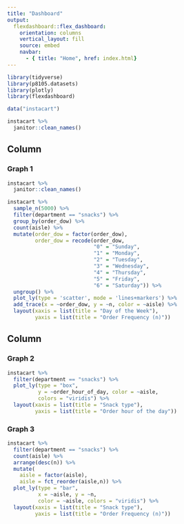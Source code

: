 ```yaml
---
title: "Dashboard"
output: 
  flexdashboard::flex_dashboard:
    orientation: columns
    vertical_layout: fill
    source: embed
    navbar:
      - { title: "Home", href: index.html}
---
```


```r
library(tidyverse)
library(p8105.datasets)
library(plotly)
library(flexdashboard)
```

```r
data("instacart")

instacart %>%
  janitor::clean_names()
```

Column {data-width=650}
------------------------
### Graph 1

```r
instacart %>%
  janitor::clean_names()

instacart %>%
  sample_n(5000) %>%
  filter(department == "snacks") %>%
  group_by(order_dow) %>%
  count(aisle) %>%
  mutate(order_dow = factor(order_dow),
         order_dow = recode(order_dow,
                            "0" = "Sunday",
                            "1" = "Monday",
                            "2" = "Tuesday",
                            "3" = "Wednesday",
                            "4" = "Thursday",
                            "5" = "Friday",
                            "6" = "Saturday")) %>%
  ungroup() %>%
  plot_ly(type = 'scatter', mode = 'lines+markers') %>% 
  add_trace(x = ~order_dow, y = ~n, color = ~aisle) %>%
  layout(xaxis = list(title = "Day of the Week"),
         yaxis = list(title = "Order Frequency (n)"))
```

Column {data-width=650}
------------------------

### Graph 2

```r
instacart %>% 
  filter(department == "snacks") %>% 
  plot_ly(type = "box",
          y = ~order_hour_of_day, color = ~aisle,
          colors = "viridis") %>%
  layout(xaxis = list(title = "Snack type"),
         yaxis = list(title = "Order hour of the day"))
```


### Graph 3

```r
instacart %>%
  filter(department == "snacks") %>%
  count(aisle) %>%
  arrange(desc(n)) %>%
  mutate(
    aisle = factor(aisle),
    aisle = fct_reorder(aisle,n)) %>%
  plot_ly(type = "bar",
          x = ~aisle, y = ~n, 
          color = ~aisle, colors = "viridis") %>%
  layout(xaxis = list(title = "Snack type"),
         yaxis = list(title = "Order Frequency (n)"))
```

